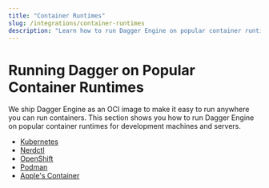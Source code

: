 ```yaml
---
title: "Container Runtimes"
slug: /integrations/container-runtimes
description: "Learn how to run Dagger Engine on popular container runtimes."
---
```


# Running Dagger on Popular Container Runtimes

We ship Dagger Engine as an OCI image to make it easy to run anywhere you can run containers. This section shows you how to run Dagger Engine on popular container runtimes for development machines and servers.

- [Kubernetes](../reference/container-runtimes/kubernetes.mdx)
- [Nerdctl](../reference/container-runtimes/nerdctl.mdx)
- [OpenShift](../reference/container-runtimes/openshift.mdx)
- [Podman](../reference/container-runtimes/podman.mdx)
- [Apple's Container](../reference/container-runtimes/apple-container.mdx)
